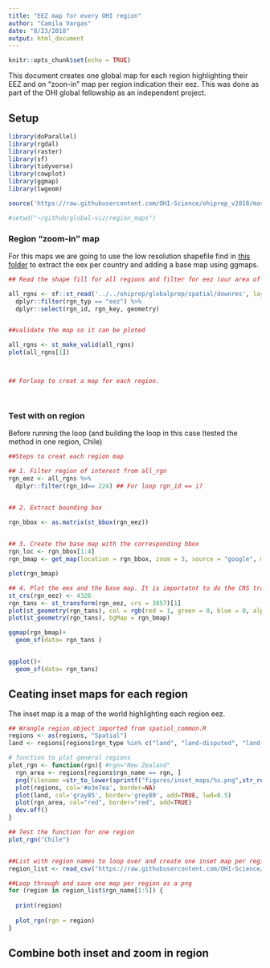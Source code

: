```yaml
---
title: "EEZ map for every OHI region"
author: "Camila Vargas"
date: "8/23/2018"
output: html_document
---
```


```r
knitr::opts_chunk$set(echo = TRUE)
```

This document creates one global map for each region highlighting their EEZ and on "zoon-in" map per region indication their eez. This was done as part of the OHI global fellowship as an independent project.

## Setup

```r

library(doParallel)
library(rgdal)
library(raster)
library(sf)
library(tidyverse)
library(cowplot)
library(ggmap)
library(lwgeom)

source('https://raw.githubusercontent.com/OHI-Science/ohiprep_v2018/master/src/R/spatial_common.R')

#setwd("~/github/global-viz/region_maps")

```


### Region "zoom-in" map
For this maps we are going to use the low resolution shapefile find in [this folder](https://github.com/OHI-Science/ohiprep/tree/master/globalprep/spatial/downres) to extract the eex per country and adding a base map using ggmaps.

```r
## Read the shape fill for all regions and filter for eez (our area of interest for these maps)

all_rgns <- sf::st_read('../../ohiprep/globalprep/spatial/downres', layer="rgn_all_gcs_med_res") %>%
  dplyr::filter(rgn_typ == "eez") %>% 
  dplyr::select(rgn_id, rgn_key, geometry)


##validate the map so it can be ploted

all_rgns <- st_make_valid(all_rgns)
plot(all_rgns[1])



## Forloop to creat a map for each region.




```

### Test with on region

Before running the loop (and building the loop in this case Itested the method in one region, Chile)

```r
##Steps to creat each region map

## 1. Filter region of interest from all_rgn 
rgn_eez <- all_rgns %>%
  dplyr::filter(rgn_id== 224) ## For loop rgn_id == i?


## 2. Extract bounding box

rgn_bbox <- as.matrix(st_bbox(rgn_eez))
  

## 3. Create the base map with the corresponding bbox
rgn_loc <- rgn_bbox[1:4]
rgn_bmap <- get_map(location = rgn_bbox, zoom = 3, source = "google", maptype = "terrain", crop = FALSE)

plot(rgn_bmap)

## 4. Plot the eex and the base map. It is importatnt to do the CRS trasformation right before ploting both maps together in order to work.
st_crs(rgn_eez) <- 4326
rgn_tans <- st_transform(rgn_eez, crs = 3857)[1]
plot(st_geometry(rgn_tans), col = rgb(red = 1, green = 0, blue = 0, alpha = 0.2),border=NA, bgMap = rgn_bmap) #st_geometry removes the column name (rgn_id)
plot(st_geometry(rgn_tans), bgMap = rgn_bmap)

ggmap(rgn_bmap)+
  geom_sf(data= rgn_tans )


ggplot()+
  geom_sf(data= rgn_tans)

```


## Ceating inset maps for each region
The inset map is a map of the world highlighting each region eez.

```r

## Wrangle region object imported from spatiol_common.R
regions <- as(regions, "Spatial")
land <- regions[regions$rgn_type %in% c("land", "land-disputed", "land-noeez"), ]

# function to plot general regions
plot_rgn <- function(rgn){ #rgn="New Zealand"
  rgn_area <- regions[regions$rgn_name == rgn, ]  
  png(filename =str_to_lower(sprintf("figures/inset_maps/%s.png",str_replace(rgn, pattern = " ","_"))), res=500, width=7, height=7, units="in")
  plot(regions, col='#e3e7ea', border=NA)
  plot(land, col='gray85', border='grey80', add=TRUE, lwd=0.5)
  plot(rgn_area, col="red", border="red", add=TRUE)
  dev.off()
}

## Test the function for one region
plot_rgn("Chile")


##List with region names to loop over and create one inset map per region
region_list <- read_csv("https://raw.githubusercontent.com/OHI-Science/ohi-global/draft/eez/spatial/regions_list.csv") 

##Loop through and save one map per region as a png
for (region in region_list$rgn_name[1:5]) {
 
  print(region)
  
  plot_rgn(rgn = region)  
}
```


## Combine both inset and zoom in region

```r

```












